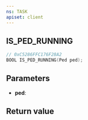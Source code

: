 ```yaml
---
ns: TASK
apiset: client
---
```

## IS_PED_RUNNING

```c
// 0xC5286FFC176F28A2
BOOL IS_PED_RUNNING(Ped ped);
```


## Parameters
* **ped**:

## Return value